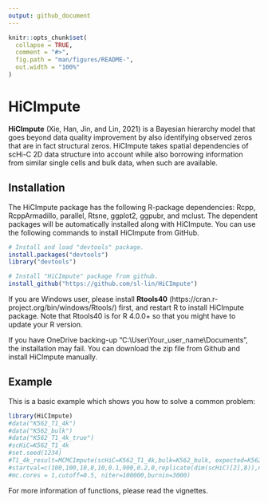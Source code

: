 ```yaml
---
output: github_document
---
```


<!-- README.md is generated from README.Rmd. Please edit that file -->

```r
knitr::opts_chunk$set(
  collapse = TRUE,
  comment = "#>",
  fig.path = "man/figures/README-",
  out.width = "100%"
)
```

# HiCImpute

<!-- badges: start -->
<!-- badges: end -->

**HiCImpute** (Xie, Han, Jin, and Lin, 2021) is a Bayesian hierarchy model that goes beyond data quality improvement by also identifying observed zeros that are in fact structural zeros. HiCImpute takes spatial dependencies of scHi-C 2D data structure into account while also borrowing information from similar single cells and bulk data, when such are available.

## Installation

The HiCImpute package has the following R-package dependencies: Rcpp, RcppArmadillo, parallel, Rtsne, ggplot2, ggpubr, and mclust. The dependent packages will be automatically installed along with HiCImpute. You can use the following commands to install HiCImpute from GitHub.

``` r
# Install and load "devtools" package. 
install.packages("devtools")
library("devtools")

# Install "HiCImpute" package from github.
install_github("https://github.com/sl-lin/HiCImpute")
```

If you are Windows user,  please install **Rtools40** (https://cran.r-project.org/bin/windows/Rtools/) first, and restart R to install HiCImpute package. Note that Rtools40 is for R 4.0.0+ so that you might have to update your R version.

If you have OneDrive backing-up "C:\\User\\Your_user_name\\Documents", the installation may fail. You can download the zip file from Github and install HiCImpute manually.

## Example

This is a basic example which shows you how to solve a common problem:

```r
library(HiCImpute)
#data("K562_T1_4k")
#data("K562_bulk")
#data("K562_T1_4k_true")
#scHiC=K562_T1_4k
#set.seed(1234)
#T1_4k_result=MCMCImpute(scHiC=K562_T1_4k,bulk=K562_bulk, expected=K562_T1_4k_true,
#startval=c(100,100,10,8,10,0.1,900,0.2,0,replicate(dim(scHiC)[2],8)),n=61,
#mc.cores = 1,cutoff=0.5, niter=100000,burnin=3000)
```

For more information of functions, please read the vignettes.
